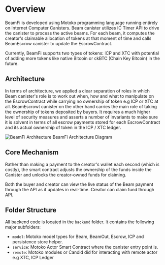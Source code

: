 # Overview

BeamFi is developed using Motoko programming language running entirely on Internet Computer Canisters. Beam canister utilizes IC Timer API to drive the canister to process the active beams. For each beam, it computes the creator's claimable allocation of tokens at that moment of time and calls BeamEscrow canister to update the EscrowContract.

Currently, BeamFi supports two types of tokens: ICP and XTC with potential of adding more tokens like native Bitcoin or ckBTC (Chain Key Bitcoin) in the future.

## Architecture

In terms of architecture, we applied a clear separation of roles in which Beam canister's role is to work out when, how and what to manipulate on the EscrowContract while carrying no ownership of token e.g ICP or XTC at all. BeamEscrowt canister on the other hand carries the main role of taking the ownership of tokens deposited by buyers. It requires a much higher level of security measures and asserts a number of invariants to make sure it is solvent in terms of all escrow payments stored for each EscrowContract and its actual ownership of token in the ICP / XTC ledger.

![BeamFi Architecture](/architecture.png)
BeamFi Architecture Diagram

## Core Mechanism

Rather than making a payment to the creator's wallet each second (which is costly), the smart contract adjusts the ownership of the funds inside the Canister and unlocks the creator-owned funds for claiming.

Both the buyer and creator can view the live status of the Beam payment through the API as it updates in real-time. Creator can claim fund through API.

## Folder Structure

All backend code is located in the `backend` folder. It contains the following major subfolders:

- `model`: Motoko model types for Beam, BeamOut, Escrow, ICP and persistence store helper.
- `service`: Motoko Actor Smart Contract where the canister entry point is.
- `remote`: Motoko modules or Candid did for interacting with remote actor e.g XTC, ICP Ledger
